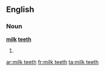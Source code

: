==English==

===Noun===
'''[[milk]] [[teeth]]'''

# {{plural of|[[milk tooth]]}}

[[ar:milk teeth]]
[[fr:milk teeth]]
[[ta:milk teeth]]